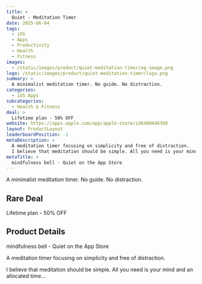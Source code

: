 ```yaml
---
title: >
  Quiet - Meditation Timer
date: 2025-06-04
tags:
  - iOS
  - Apps
  - Productivity
  - Health
  - Fitness
images:
  - /static/images/product/quiet-meditation-timer/og-image.png
logo: /static/images/product/quiet-meditation-timer/logo.png
summary: >
  A minimalist meditation timer. No guide. No distraction.
categories:
  - iOS Apps
subcategories:
  - Health & Fitness
deal: >
  Lifetime plan - 50% OFF
website: https://apps.apple.com/app/apple-store/id6480446368
layout: ProductLayout
leaderboardPosition: -1
metaDescription: >
  A meditation timer focusing on simplicity and free of distraction.
  I believe that meditation should be simple. All you need is your mind and an allocated time…
metaTitle: >
  ‎mindfulness bell - Quiet on the App Store
---
```

A minimalist meditation timer. No guide. No distraction.

## Rare Deal

Lifetime plan - 50% OFF

## Product Details

‎mindfulness bell - Quiet on the App Store

A meditation timer focusing on simplicity and free of distraction.

I believe that meditation should be simple. All you need is your mind and an allocated time…
